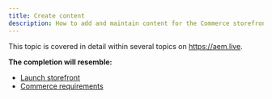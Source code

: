 ```yaml
---
title: Create content
description: How to add and maintain content for the Commerce storefront.
---
```


This topic is covered in detail within several topics on https://aem.live.

**The completion will resemble:**

- [Launch storefront](/edge-delivery-tutorial/launch-storefront/)
- [Commerce requirements](/introduction/commerce-requirements/)
